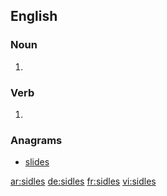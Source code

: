 ==English==

===Noun===
{{head|en|noun plural form}}

# {{plural of|sidle|lang=en}}

===Verb===
{{head|en|verb form}}

# {{en-third-person singular of|sidle}}

===Anagrams===
* [[slides#English|slides]]

[[ar:sidles]]
[[de:sidles]]
[[fr:sidles]]
[[vi:sidles]]